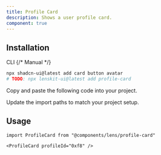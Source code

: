 ```yaml
---
title: Profile Card
description: Shows a user profile card.
component: true
---
```


<ComponentPreview name="profile-card" />

## Installation

<Tabs defaultValue="cli">

<TabsList>
  <TabsTrigger value="cli">CLI</TabsTrigger>
  {/* <TabsTrigger value="manual">Manual</TabsTrigger> */}
</TabsList>
<TabsContent value="cli">

```bash
npx shadcn-ui@latest add card button avatar
# TODO: npx lenskit-ui@latest add profile-card
```

</TabsContent>

<TabsContent value="manual">

<Steps>

<Step>Copy and paste the following code into your project.</Step>

<ComponentSource name="card" />

<Step>Update the import paths to match your project setup.</Step>

</Steps>

</TabsContent>

</Tabs>

## Usage

```tsx
import ProfileCard from "@components/lens/profile-card"
```

```tsx
<ProfileCard profileId="0xf8" />
```
